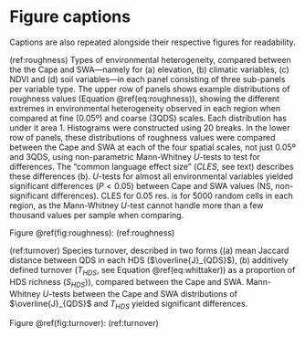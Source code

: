 # Figure captions {-}

Captions are also repeated alongside their respective figures for readability.

(ref:roughness) Types of environmental heterogeneity, compared between the the Cape and SWA---namely for (a) elevation, (b) climatic variables, (c) NDVI and (d) soil variables---in each panel consisting of three sub-panels per variable type.
The upper row of panels shows example distributions of roughness values (Equation \@ref(eq:roughness)), showing the different extremes in environmental heterogeneity observed in each region when compared at fine (0.05º) and coarse (3QDS) scales.
Each distribution has under it area 1.
Histograms were constructed using 20 breaks.
In the lower row of panels, these distributions of roughness values were compared between the Cape and SWA at each of the four spatial scales, not just 0.05º and 3QDS, using non-parametric Mann-Whitney $U$-tests to test for differences.
The "common language effect size" ($CLES$, see text) describes these differences (b).
$U$-tests for almost all environmental variables yielded significant differences ($P < 0.05$) between Cape and SWA values (NS, non-significant differences).
CLES for 0.05 res. is for 5000 random cells in each region, as the Mann-Whitney $U$-test cannot handle more than a few thousand values per sample when comparing.
<!--TODO: reword-->

Figure \@ref(fig:roughness): (ref:roughness)

(ref:turnover) Species turnover, described in two forms ((a) mean Jaccard distance between QDS in each HDS ($\overline{J}_{QDS}$), (b) additively defined turnover ($T_{HDS}$, see Equation \@ref(eq:whittaker)) as a proportion of HDS richness ($S_{HDS}$)), compared between the Cape and SWA. Mann-Whitney $U$-tests between the Cape and SWA distributions of $\overline{J}_{QDS}$ and $T_{HDS}$ yielded significant differences.

Figure \@ref(fig:turnover): (ref:turnover)
